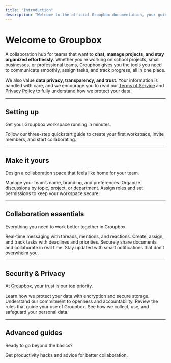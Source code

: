 ```yaml
---
title: "Introduction"
description: "Welcome to the official Groupbox documentation, your guide to getting started, collaborating, and staying secure."
---
```


# Welcome to Groupbox

A collaboration hub for teams that want to **chat, manage projects, and stay organized effortlessly**. Whether you’re working on school projects, small businesses, or professional teams, Groupbox gives you the tools you need to communicate smoothly, assign tasks, and track progress, all in one place.

We also value **data privacy, transparency, and trust**. Your information is handled with care, and we encourage you to read our [Terms of Service](https://groupbox.cloud/terms) and [Privacy Policy](https://groupbox.cloud/privacypolicy) to fully understand how we protect your data.

---

## Setting up

Get your Groupbox workspace running in minutes.

<Card title="Start here" icon="rocket" horizontal href="/quickstart">
  Follow our three-step quickstart guide to create your first workspace, invite members, and start collaborating.
</Card>

---

## Make it yours

Design a collaboration space that feels like home for your team.

<Columns cols={2}>
  <Card title="Edit workspace settings" icon="gear" href="/intro_docs/make-It-yours.mdx">
    Manage your team’s name, branding, and preferences.
  </Card>
  <Card title="Customize your channels" icon="hashtag" href="/intro_docs/make-It-yours.mdx">
    Organize discussions by topic, project, or department.
  </Card>
  <Card title="User roles & permissions" icon="user-shield" href="/intro_docs/make-It-yours.mdx">
    Assign roles and set permissions to keep your workspace secure.
  </Card>
</Columns>

---

## Collaboration essentials

Everything you need to work better together in Groupbox.

<Columns cols={2}>
  <Card title="Messaging" icon="comments" href="/messaging.mdx">
    Real-time messaging with threads, mentions, and reactions.
  </Card>
  <Card title="Projects/Task management" icon="block" href="/projects.mdx">
    Create, assign, and track tasks with deadlines and priorities.
  </Card>
  <Card title="File sharing" icon="file" href="file_sharing.mdx">
    Securely share documents and collaborate in real time.
  </Card>
  <Card title="Notifications" icon="bell" href="/notifications.mdx">
    Stay updated with smart notifications that don’t overwhelm you.
  </Card>
</Columns>

---

## Security & Privacy

At Groupbox, your trust is our top priority.

<Columns cols={2}>
  <Card title="Data safety" icon="lock" href="/security/data-safety">
    Learn how we protect your data with encryption and secure storage.
  </Card>
  <Card title="Transparency" icon="eye" href="/security/transparency">
    Understand our commitment to openness and accountability.
  </Card>
  <Card title="Terms of Service" icon="file-contract" href="https://groupbox.cloud/terms">
    Review the rules that guide your use of Groupbox.
  </Card>
  <Card title="Privacy Policy" icon="shield" href="https://groupbox.cloud/privacypolicy">
    See how we collect, use, and safeguard your personal data.
  </Card>
</Columns>

---

## Advanced guides

Ready to go beyond the basics?

<Columns cols={2}>
  <Card title="Tips & best practices" icon="lightbulb" href="/guides/tips">
    Get productivity hacks and advice for better collaboration.
  </Card>
</Columns>